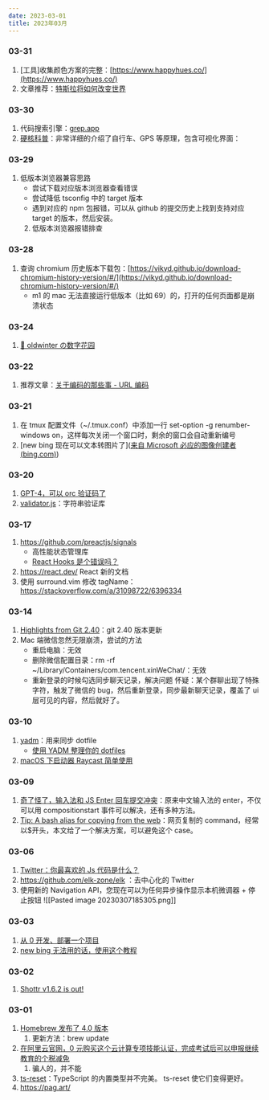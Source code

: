 ```yaml
---
date: 2023-03-01
title: 2023年03月
---
```


### 03-31

1. [工具]收集颜色方案的完整：[https://www.happyhues.co/](https://www.happyhues.co/)
2. 文章推荐：[特斯拉将如何改变世界](https://waitbutwhy.com/2015/06/how-tesla-will-change-your-life.html)

### 03-30

1. 代码搜索引擎：[grep.app](https://grep.app/)
2. [硬核科普](https://ciechanow.ski/archives/)：非常详细的介绍了自行车、GPS 等原理，包含可视化界面：

### 03-29

1. 低版本浏览器兼容思路
   - 尝试下载对应版本浏览器查看错误
   - 尝试降低 tsconfig 中的 target 版本
   - 遇到对应的 npm 包报错，可以从 github 的提交历史上找到支持对应 target 的版本，然后安装。
   2. 低版本浏览器报错排查

### 03-28

1. 查询 chromium 历史版本下载包：[https://vikyd.github.io/download-chromium-history-version/#/](https://vikyd.github.io/download-chromium-history-version/#/)
   - m1 的 mac 无法直接运行低版本（比如 69）的，打开的任何页面都是崩溃状态

### 03-24

1. [🌿 oldwinter の数字花园](https://garden.oldwinter.top/)

### 03-22

1.  推荐文章：[关于编码的那些事 - URL 编码](https://mp.weixin.qq.com/s/QQEq-_84SxcLzAbRHSuYVw)

### 03-21

1. 在 tmux 配置文件（~/.tmux.conf）中添加一行 set-option -g renumber-windows on，这样每次关闭一个窗口时，剩余的窗口会自动重新编号
2. [new bing 现在可以文本转图片了]([来自 Microsoft 必应的图像创建者 (bing.com)](https://cn.bing.com/images/create?FORM=GENILP))

### 03-20

1. [GPT-4，可以 orc 验证码了](https://twitter.com/iScienceLuvr/status/1636479877519147008?ref=labnotes.org)
2. [validator.js](https://github.com/validatorjs/validator.js)：字符串验证库

### 03-17

1. https://github.com/preactjs/signals
   - 高性能状态管理库
   - [React Hooks 是个错误吗？](https://jakelazaroff.com/words/were-react-hooks-a-mistake/?ref=labnotes-by-assaf-arkin)
2. https://react.dev/ React 新的文档
3. 使用 surround.vim 修改 tagName：https://stackoverflow.com/a/31098722/6396334

### 03-14

1. [Highlights from Git 2.40](https://github.blog/2023-03-13-highlights-from-git-2-40/)：git 2.40 版本更新
2. Mac 端微信忽然无限崩溃，尝试的方法
   - 重启电脑：无效
   - 删除微信配置目录：rm -rf ~/Library/Containers/com.tencent.xinWeChat/：无效
   - 重新登录的时候勾选同步聊天记录，解决问题
     怀疑：某个群聊出现了特殊字符，触发了微信的 bug，然后重新登录，同步最新聊天记录，覆盖了 ui 层可见的内容，然后就好了。

### 03-10

1. [yadm](https://github.com/TheLocehiliosan/yadm)：用来同步 dotfile
   - [使用 YADM 整理你的 dotfiles](https://sspai.com/post/66894)
2. [macOS 下启动器 Raycast 简单使用](https://einverne.github.io/post/2022/03/raycast-usage.html)

### 03-09

1. [奇了怪了，输入法和 JS Enter 回车提交冲突](https://www.zhangxinxu.com/wordpress/2023/02/js-enter-submit-compositionupdate/)：原来中文输入法的 enter，不仅可以用 compositionstart 事件可以解决，还有多种方法。
2. [Tip: A bash alias for copying from the web](https://www.30secondsofcode.org/articles/s/bash-alias-dollar-sign)：网页复制的 command，经常以$开头，本文给了一个解决方案，可以避免这个 case。

### 03-06

1. [Twitter：你最喜欢的 Js 代码是什么？](https://twitter.com/midudev/status/1632452559972581377)
2. https://github.com/elk-zone/elk ：去中心化的 Twitter
3. 使用新的 Navigation API，您现在可以为任何异步操作显示本机微调器 + 停止按钮 ![[Pasted image 20230307185305.png]]

### 03-03

1. [从 0 开发、部署一个项目](https://www.youtube.com/watch?v=aKTSC4D1GL8&t=1026s)
   <YouTube id="aKTSC4D1GL8" />
2. [new bing 无法用的话，使用这个教程](https://zhuanlan.zhihu.com/p/605970396)

### 03-02

1. [Shottr v1.6.2 is out!](https://shottr.cc/newversion.html)

### 03-01

1. [Homebrew 发布了 4.0 版本](https://brew.sh/2023/02/16/homebrew-4.0.0/)
   1. 更新方法：brew update
2. [在阿里云官网，0 元购买这个云计算专项技能认证，完成考试后可以申报继续教育的个税减免](https://edu.aliyun.com/certification/cldc15)
   1. 骗人的，并不能
3. [ts-reset](https://github.com/total-typescript/ts-reset?ref=labnotes-by-assaf-arkin)：TypeScript 的内置类型并不完美。 ts-reset 使它们变得更好。
4. https://pag.art/
